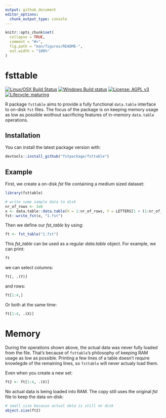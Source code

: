 ```yaml
---
output: github_document
editor_options: 
  chunk_output_type: console
---
```


<!-- README.md is generated from README.Rmd. Please edit that file -->

```r
knitr::opts_chunk$set(
  collapse = TRUE,
  comment = "#>",
  fig.path = "man/figures/README-",
  out.width = "100%"
)
```

# fsttable

<!-- badges: start -->
[![Linux/OSX Build Status](https://travis-ci.org/fstpackage/fsttable.svg?branch=develop)](https://travis-ci.org/fstpackage/fsttable)
[![Windows Build status](https://ci.appveyor.com/api/projects/status/nrjyuihxtx9amgpl/branch/develop?svg=true
)](https://ci.appveyor.com/project/fstpackage/fsttable)
[![License: AGPL v3](https://img.shields.io/badge/License-AGPL%20v3-blue.svg)](https://www.gnu.org/licenses/agpl-3.0)
[![Lifecycle: maturing](https://img.shields.io/badge/lifecycle-experimental-orange.svg)](https://www.tidyverse.org/lifecycle/#experimental)
<!-- badges: end -->

R package `fsttable` aims to provide a fully functional `data.table` interface to on-disk `fst` files. The focus of the package is on keeping memory usage as low as possible woithout sacrificing features of in-memory `data.table` operations.

## Installation

You can install the latest package version with:

``` r
devtools::install_github("fstpackage/fsttable")
```

## Example

First, we create a on-disk _fst_ file containing a medium sized dataset:

```r
library(fsttable)

# write some sample data to disk
nr_of_rows <- 1e6
x <- data.table::data.table(X = 1:nr_of_rows, Y = LETTERS[1 + (1:nr_of_rows) %% 26])
fst::write_fst(x, "1.fst")
```

Then we define our _fst\_table_ by using:

```r
ft <- fst_table("1.fst")
```

This _fst\_table_ can be used as a regular _data.table_ object. For example, we can print:

```r
ft
```

we can select columns:

```r
ft[, .(Y)]
```

and rows:

```r
ft[1:4,]
```

Or both at the same time:

```r
ft[1:4, .(X)]
```

# Memory

During the operations shown above, the actual data was never fully loaded from the file. That's because of `fsttable`'s philosophy of keeping RAM usage as low as possible. Printing a few lines of a table doesn't require knowlegde of the remaining lines, so `fsttable` will never actualy load them.

Even when you create a new set:

```r
ft2 <- ft[1:4, .(X)]
```

No actual data is being loaded into RAM. The copy still uses the original _fst_ file to keep the data on-disk:

```r
# small size because actual data is still on disk
object.size(ft2)
```
